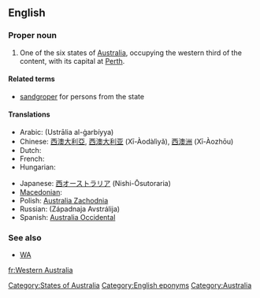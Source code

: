 ==English==
{{wikipedia}}

===Proper noun===
{{en-proper noun|head=[[Western]] [[Australia]]}}

# One of the six states of [[Australia]], occupying the western third of the content, with its capital at [[Perth]].

====Related terms====
* [[sandgroper]] {{italbrac|colloquial}} for persons from the state

====Translations====
{{trans-top|state of Australia}}
* Arabic: {{Arab|[[أستراليا الغربية]]}} (Ustrālia al-ġarbíyya) {{f}}
* Chinese: [[西澳大利亞]], [[西澳大利亚]] (Xī-Àodàlìyǎ), [[西澳洲]] (Xī-Àozhōu)
* Dutch: {{t+|nl|West-Australië}}
* French: {{t+|fr|Australie-Occidentale|f}}
* Hungarian: {{t|hu|Nyugat-Ausztrália}}
{{trans-mid}}
* Japanese: [[西オーストラリア]] (Nishi-Ōsutoraria)
* [[Macedonian]]: {{t|mk|Западна Австралија|f|tr=Západna Avstrálija}}
* Polish: [[Australia Zachodnia]] {{f}}
* Russian: {{t|ru|Западная Австралия|f}} (Západnaja Avstrálija)
* Spanish: [[Australia Occidental]]
{{trans-bottom}}

===See also===
* [[WA]]

[[Category:States of Australia]]
[[Category:English eponyms]]
[[Category:Australia]]

[[fr:Western Australia]]